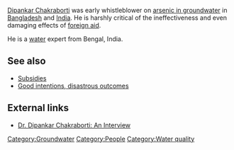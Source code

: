[[Dipankar Chakraborti]] was early whistleblower on [[arsenic in groundwater]] in [[Bangladesh]]{{fact}} and [[India]]. He is harshly critical of the ineffectiveness and even damaging effects of [[foreign aid]].

He is a [[water]] expert from Bengal, India. 


== See also ==

* [[Subsidies]]
* [[Good intentions, disastrous outcomes]]

== External links ==

* [http://watercommunity.blogspot.com/2008/08/dr-dipankar-chakraborti-interview.html Dr. Dipankar Chakraborti: An Interview]

[[Category:Groundwater]]
[[Category:People]]
[[Category:Water quality]]